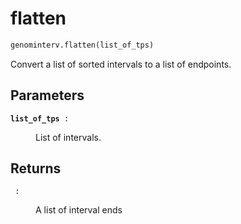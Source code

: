 # flatten { #genominterv.flatten }

```python
genominterv.flatten(list_of_tps)
```

Convert a list of sorted intervals to a list of endpoints.

## Parameters {.doc-section .doc-section-parameters}

<code>[**list_of_tps**]{.parameter-name} [:]{.parameter-annotation-sep} []{.parameter-annotation}</code>

:   List of intervals.

## Returns {.doc-section .doc-section-returns}

<code>[]{.parameter-name} [:]{.parameter-annotation-sep} []{.parameter-annotation}</code>

:   A list of interval ends